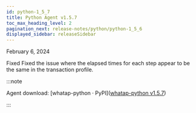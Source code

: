 ```yaml
---
id: python-1_5_7
title: Python Agent v1.5.7
toc_max_heading_level: 2
pagination_next: release-notes/python/python-1_5_6
displayed_sidebar: releaseSidebar
---
```


February 6, 2024

<Status>Fixed</Status> Fixed the issue where the elapsed times for each step appear to be the same in the transaction profile.

:::note

Agent download: [whatap-python · PyPI]([whatap-python v1.5.7](https://pypi.org/project/whatap-python/1.5.7/))

:::
